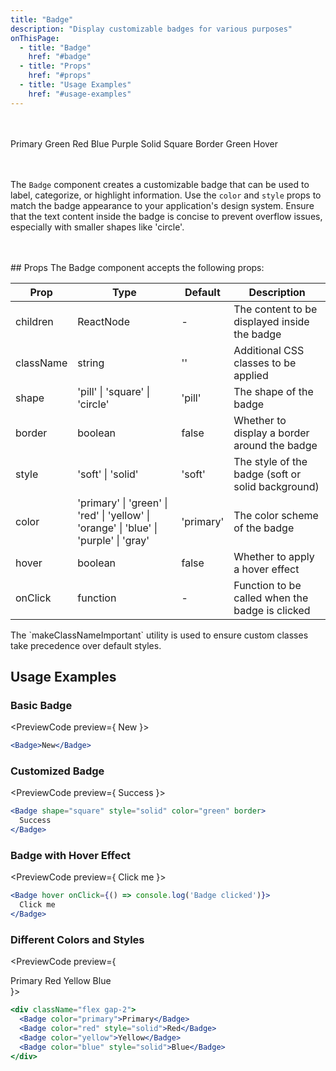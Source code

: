 ```yaml
---
title: "Badge"
description: "Display customizable badges for various purposes"
onThisPage:
  - title: "Badge"
    href: "#badge"
  - title: "Props"
    href: "#props"
  - title: "Usage Examples"
    href: "#usage-examples"
---
```

<div id="badge" />

<Divider />
<br/>
<br />

<div className="grid grid-cols-5 max-md:grid-cols-5 max-sm:grid-cols-4 gap-4">
    <Badge>Primary</Badge>
    <Badge color="green" shape="square">Green</Badge>
    <Badge color="red" style="solid" shape="square">Red</Badge>
    <Badge color="blue">Blue</Badge>
    <Badge color="purple" border>Purple</Badge>
    <Badge style="solid" color="orange">Solid</Badge>
    <Badge shape="square" color="yellow" border>Square</Badge>
    <Badge shape="square" color="primary" border>Border</Badge>
    <Badge color="green">Green</Badge>
    <Badge hover>Hover</Badge>
</div>

<br />
<br/>

The `Badge` component creates a customizable badge that can be used to label, categorize, or highlight information.
<Tip>
    Use the `color` and `style` props to match the badge appearance to your application's design system.
</Tip>
<Warning>
    Ensure that the text content inside the badge is concise to prevent overflow issues, especially with smaller shapes like 'circle'.
</Warning>
<br/>
<br/>
<Divider />
<br/>

<div id="props" />
## Props
The Badge component accepts the following props:

| Prop | Type | Default | Description |
|------|------|---------|-------------|
| children | ReactNode | - | The content to be displayed inside the badge |
| className | string | '' | Additional CSS classes to be applied |
| shape | 'pill' \| 'square' \| 'circle' | 'pill' | The shape of the badge |
| border | boolean | false | Whether to display a border around the badge |
| style | 'soft' \| 'solid' | 'soft' | The style of the badge (soft or solid background) |
| color | 'primary' \| 'green' \| 'red' \| 'yellow' \| 'orange' \| 'blue' \| 'purple' \| 'gray' | 'primary' | The color scheme of the badge |
| hover | boolean | false | Whether to apply a hover effect |
| onClick | function | - | Function to be called when the badge is clicked |

<Info>
    The `makeClassNameImportant` utility is used to ensure custom classes take precedence over default styles.
</Info>
<br/>

<div id="usage-examples" />

## Usage Examples
### Basic Badge
<PreviewCode preview={
    <Badge>New</Badge>
}>
```jsx
<Badge>New</Badge>
```
</PreviewCode>

### Customized Badge
<PreviewCode preview={
    <Badge shape="square" style="solid" color="green" border>
        Success
    </Badge>
}>
```jsx
<Badge shape="square" style="solid" color="green" border>
  Success
</Badge>
```
</PreviewCode>

### Badge with Hover Effect
<PreviewCode preview={
    <Badge hover>
        Click me
    </Badge>
}>
```jsx
<Badge hover onClick={() => console.log('Badge clicked')}>
  Click me
</Badge>
```
</PreviewCode>

### Different Colors and Styles
<PreviewCode preview={
    <div className="flex gap-2">
        <Badge color="primary">Primary</Badge>
        <Badge color="red" style="solid">Red</Badge>
        <Badge color="yellow">Yellow</Badge>
        <Badge color="blue" style="solid">Blue</Badge>
    </div>
}>
```jsx
<div className="flex gap-2">
  <Badge color="primary">Primary</Badge>
  <Badge color="red" style="solid">Red</Badge>
  <Badge color="yellow">Yellow</Badge>
  <Badge color="blue" style="solid">Blue</Badge>
</div>
```
</PreviewCode>

<br/>
<br/>